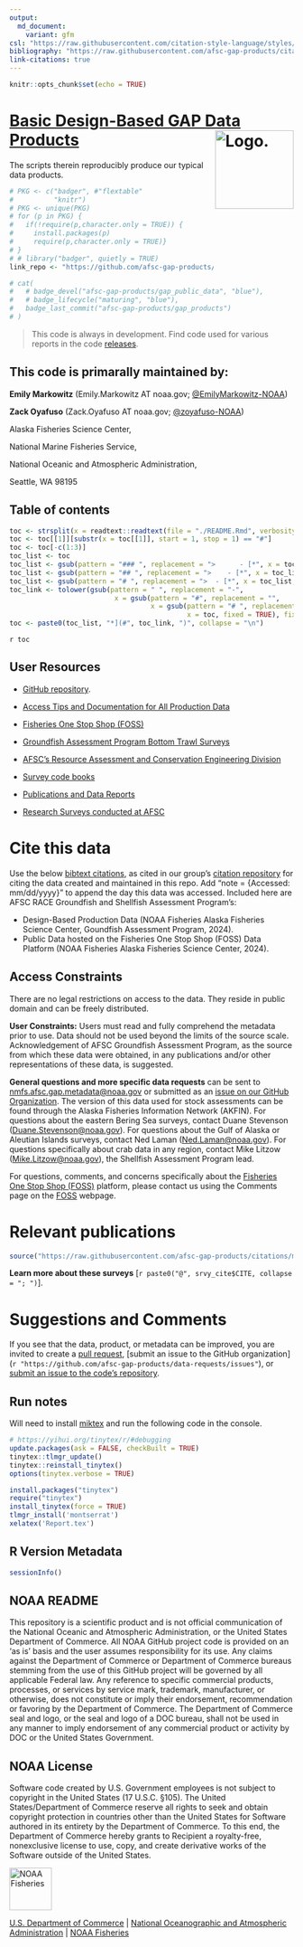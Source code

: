 ```yaml
---
output: 
  md_document: 
    variant: gfm
csl: "https://raw.githubusercontent.com/citation-style-language/styles/master/apa-no-ampersand.csl"
bibliography: "https://raw.githubusercontent.com/afsc-gap-products/citations/main/cite/bibliography.bib"
link-citations: true
---
```


```r
knitr::opts_chunk$set(echo = TRUE)
```

# [Basic Design-Based GAP Data Products](https://github.com/afsc-gap-products/gap_products) <img src="https://avatars.githubusercontent.com/u/91760178?s=96&amp;v=4" alt="Logo." align="right" width="139" height="139"/>

The scripts therein reproducibly produce our typical data products.  

<!-- README.md is generated from README.Rmd. Please edit that file -->

```r
# PKG <- c("badger", #"flextable"
#          "knitr")
# PKG <- unique(PKG)
# for (p in PKG) {
#   if(!require(p,character.only = TRUE)) {
#     install.packages(p)
#     require(p,character.only = TRUE)}
# }
# # library("badger", quietly = TRUE)
link_repo <- "https://github.com/afsc-gap-products/gap_products"
```

```r
# cat(
#   # badge_devel("afsc-gap-products/gap_public_data", "blue"),
#   # badge_lifecycle("maturing", "blue"),
#   badge_last_commit("afsc-gap-products/gap_products")
# )
```

> This code is always in development. Find code used for various reports in the code [releases](`r paste0(link_repo, "/releases")`).

## This code is primarally maintained by:

**Emily Markowitz** (Emily.Markowitz AT noaa.gov; [\@EmilyMarkowitz-NOAA](https://github.com/EmilyMarkowitz-NOAA)) 

**Zack Oyafuso** (Zack.Oyafuso AT noaa.gov; [\@zoyafuso-NOAA](https://github.com/zoyafuso-NOAA))  

Alaska Fisheries Science Center,

National Marine Fisheries Service,

National Oceanic and Atmospheric Administration,

Seattle, WA 98195

## Table of contents

```r
toc <- strsplit(x = readtext::readtext(file = "./README.Rmd", verbosity = 0)[[2]], split = "\n")
toc <- toc[[1]][substr(x = toc[[1]], start = 1, stop = 1) == "#"]
toc <- toc[-c(1:3)]
toc_list <- toc
toc_list <- gsub(pattern = "### ", replacement = ">      - [*", x = toc_list, fixed = TRUE)
toc_list <- gsub(pattern = "## ", replacement = ">    - [*", x = toc_list, fixed = TRUE)
toc_list <- gsub(pattern = "# ", replacement = ">  - [*", x = toc_list, fixed = TRUE)
toc_link <- tolower(gsub(pattern = " ", replacement = "-", 
                          x = gsub(pattern = "#", replacement = "", 
                                   x = gsub(pattern = "# ", replacement = "", 
                                            x = toc, fixed = TRUE), fixed = TRUE)))
toc <- paste0(toc_list, "*](#", toc_link, ")", collapse = "\n")
```

`r toc`

## User Resources

- [GitHub
  repository](https://github.com/afsc-gap-products/gap_products).

- [Access Tips and Documentation for All Production
  Data](https://afsc-gap-products.github.io/gap_products/)

- [Fisheries One Stop Shop (FOSS)](https://www.fisheries.noaa.gov/foss)

- [Groundfish Assessment Program Bottom Trawl
  Surveys](https://www.fisheries.noaa.gov/alaska/science-data/groundfish-assessment-program-bottom-trawl-surveys)

- [AFSC’s Resource Assessment and Conservation Engineering
  Division](https://www.fisheries.noaa.gov/about/resource-assessment-and-conservation-engineering-division)

- [Survey code
  books](https://www.fisheries.noaa.gov/resource/document/groundfish-survey-species-code-manual-and-data-codes-manual)

- [Publications and Data Reports](https://repository.library.noaa.gov/)

- [Research Surveys conducted at
  AFSC](https://www.fisheries.noaa.gov/alaska/ecosystems/alaska-fish-research-surveys)

# Cite this data

Use the below [bibtext
citations](https://github.com/afsc-gap-products/gap_products/blob/main/CITATION.bib),
as cited in our group’s [citation
repository](https://github.com/afsc-gap-products/citations/blob/main/cite/bibliography.bib)
for citing the data created and maintained in this repo. Add “note =
{Accessed: mm/dd/yyyy}” to append the day this data was accessed.
Included here are AFSC RACE Groundfish and Shellfish Assessment
Program’s:

- Design-Based Production Data (NOAA Fisheries Alaska Fisheries Science
  Center, Goundfish Assessment Program, 2024).  
- Public Data hosted on the Fisheries One Stop Shop (FOSS) Data Platform
  (NOAA Fisheries Alaska Fisheries Science Center, 2024).

## Access Constraints

There are no legal restrictions on access to the data. They reside in
public domain and can be freely distributed.

**User Constraints:** Users must read and fully comprehend the metadata
prior to use. Data should not be used beyond the limits of the source
scale. Acknowledgement of AFSC Groundfish Assessment Program, as the
source from which these data were obtained, in any publications and/or
other representations of these data, is suggested.

**General questions and more specific data requests** can be sent to
<nmfs.afsc.gap.metadata@noaa.gov> or submitted as an [issue on our GitHub
Organization](https://github.com/afsc-gap-products/data-requests). The
version of this data used for stock assessments can be found through the
Alaska Fisheries Information Network (AKFIN). For questions about the
eastern Bering Sea surveys, contact Duane Stevenson
(<Duane.Stevenson@noaa.gov>). For questions about the Gulf of Alaska or
Aleutian Islands surveys, contact Ned Laman (<Ned.Laman@noaa.gov>). For
questions specifically about crab data in any region, contact Mike
Litzow (<Mike.Litzow@noaa.gov>), the Shellfish Assessment Program lead.

For questions, comments, and concerns specifically about the [Fisheries
One Stop Shop (FOSS)](https://www.fisheries.noaa.gov/foss) platform,
please contact us using the Comments page on the
[FOSS](https://www.fisheries.noaa.gov/foss) webpage.

# Relevant publications

```r
source("https://raw.githubusercontent.com/afsc-gap-products/citations/main/cite/current_data_tm.r") # srvy_cite 
```

**Learn more about these surveys** [`r paste0("@", srvy_cite$CITE, collapse = "; ")`]. 

<div id="refs"></div>

# Suggestions and Comments

If you see that the data, product, or metadata can be improved, you are invited to create a 
[pull request](`r paste0(link_repo, "/pulls")`), 
[submit an issue to the GitHub organization](`r "https://github.com/afsc-gap-products/data-requests/issues"`), or 
[submit an issue to the code's repository](`r paste0(link_repo, "/issues")`).

## Run notes

Will need to install [miktex](https://miktex.org/) and run the following code in the console. 

```r
# https://yihui.org/tinytex/r/#debugging
update.packages(ask = FALSE, checkBuilt = TRUE)
tinytex::tlmgr_update()
tinytex::reinstall_tinytex()
options(tinytex.verbose = TRUE)
```

```r
install.packages("tinytex")   
require("tinytex")
install_tinytex(force = TRUE)
tlmgr_install('montserrat') 
xelatex('Report.tex')
```

## R Version Metadata

```r
sessionInfo()
```

## NOAA README

This repository is a scientific product and is not official communication of the National Oceanic and Atmospheric Administration, or the United States Department of Commerce. All NOAA GitHub project code is provided on an ‘as is’ basis and the user assumes responsibility for its use. Any claims against the Department of Commerce or Department of Commerce bureaus stemming from the use of this GitHub project will be governed by all applicable Federal law. Any reference to specific commercial products, processes, or services by service mark, trademark, manufacturer, or otherwise, does not constitute or imply their endorsement, recommendation or favoring by the Department of Commerce. The Department of Commerce seal and logo, or the seal and logo of a DOC bureau, shall not be used in any manner to imply endorsement of any commercial product or activity by DOC or the United States Government.

## NOAA License

Software code created by U.S. Government employees is not subject to copyright in the United States (17 U.S.C. §105). The United States/Department of Commerce reserve all rights to seek and obtain copyright protection in countries other than the United States for Software authored in its entirety by the Department of Commerce. To this end, the Department of Commerce hereby grants to Recipient a royalty-free, nonexclusive license to use, copy, and create derivative works of the Software outside of the United States.

<img src="https://raw.githubusercontent.com/nmfs-general-modeling-tools/nmfspalette/main/man/figures/noaa-fisheries-rgb-2line-horizontal-small.png" alt="NOAA Fisheries" height="75"/>

[U.S. Department of Commerce](https://www.commerce.gov/) \| [National Oceanographic and Atmospheric Administration](https://www.noaa.gov) \| [NOAA Fisheries](https://www.fisheries.noaa.gov/)